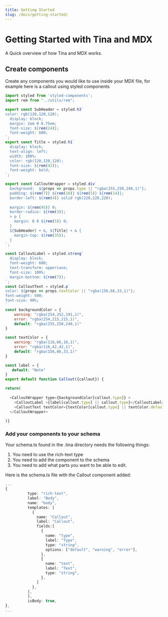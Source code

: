 ```yaml
---
title: Getting Started
slug: /docs/getting-started/
---
```


# Getting Started with Tina and MDX

A Quick overview of how Tina and MDX works.

## Create components

Create any components you would like to use inside your MDX file, for example here is a callout using styled components

```javascript
import styled from 'styled-components';
import rem from "../utils/rem";

export const SubHeader = styled.h3`
color: rgb(120,120,120);
  display: block;
  margin: 2em 0 0.75em;
  font-size: ${rem(24)};
  font-weight: 600;
`;
export const Title = styled.h1`
  display: block;
  text-align: left;
  width: 100%;
  color: rgb(120,120,120);
  font-size: ${rem(42)};
  font-weight: bold;
`;

export const CalloutWrapper = styled.div`
  background:  ${props => props.type || "rgba(255,250,240,1)"};
  padding: ${rem(7)} ${rem(10)} ${rem(5)} ${rem(14)};
  border-left: ${rem(4)} solid rgb(220,220,220);
  
  margin: ${rem(45)} 0;
  border-radius: ${rem(3)};
  > p {
    margin: 0 0 ${rem(5)} 0;
  }
  ${SubHeader} + &, ${Title} + & {
    margin-top: ${rem(35)};
  }
`;

const CalloutLabel = styled.strong`
  display: block;
  font-weight: 600;
  text-transform: uppercase;
  font-size: 100%;
  margin-bottom: ${rem(7)};
`;
const CalloutText = styled.p`
color: ${props => props.textColor || "rgba(156,66,33,1)"};
font-weight: 500;
font-size: 90%;
`
const backgroundColor = {
    warning: "rgba(254,252,191,1)",
    error: "rgba(254,215,215,1)",
    default: "rgba(255,250,240,1)"
}

const textColor = {
    warning: "rgba(116,66,16,1)",
    error: "rgba(116,42,42,1)",
    default: "rgba(156,66,33,1)"
}

const label = {
   default: "Note" 
}
export default function Callout({callout}) {

return(
        
  <CalloutWrapper type={backgroundColor[callout.type]} >
    <CalloutLabel >{label[callout.type] || callout.type}</CalloutLabel>
    <CalloutText textColor={textColor[callout.type] || textColor.default}>{callout?.text}</CalloutText>
  </CalloutWrapper>
    
)}

```

### Add your components to your schema

Your schema.ts found in the .tina directory needs the following things:

1.  You need to use the rich-text type
2.  You need to add the component to the schema
3.  You need to add what parts you want to be able to edit.

Here is the schema.ts file with the Callout component added:

```typescript
...
{
          type: "rich-text",
          label: "Body",
          name: "body",
          templates: [
            {
              name: "Callout",
              label: "Callout",
              fields:[
                {
                  name: "type",
                  label: "Type",
                  type: "string",
                  options: ["default", "warning", "error"],
                },
                {
                  name: "text",
                  label: "Text",
                  type: "string",
                },
              ]
            },
          ],
          ],
          isBody: true,
},
...
```

